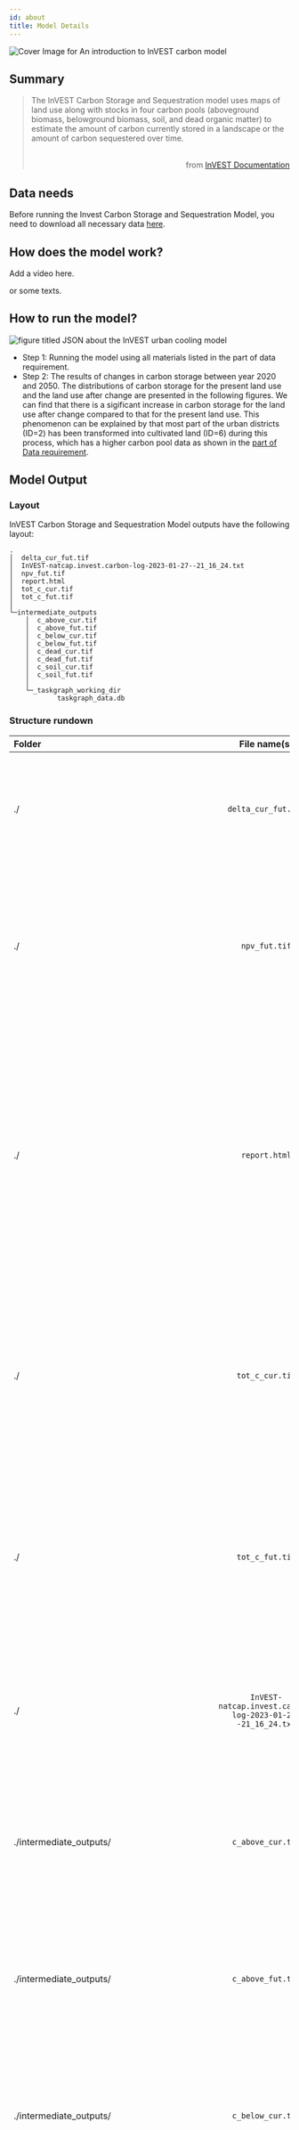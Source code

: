```yaml
---
id: about
title: Model Details
---
```


![Cover Image for `An introduction to InVEST carbon model`](../../static/img/banner-image-invest-carbon.png)

## Summary

> The InVEST Carbon Storage and Sequestration model uses maps of land use along with stocks in four carbon pools (aboveground biomass, belowground biomass, soil, and dead organic matter) to estimate the amount of carbon currently stored in a landscape or the amount of carbon sequestered over time. <br /> <br /> <p align="right">from [InVEST Documentation](https://invest-userguide.readthedocs.io/en/latest/carbonstorage.html)</p>

## Data needs

Before running the Invest Carbon Storage and Sequestration Model, you need to download all necessary data [here](https://xiaoganghe.github.io/InVEST-Cities-in-Nature/docs/Carbon-Storage-and-Sequestration/about).

## How does the model work?
Add a video here.

or some texts.

## How to run the model?

![figure titled `JSON about the InVEST urban cooling model`](../../static/img/CSS-JSON.png)  

- Step 1: Running the model using all materials listed in the part of data requirement.  
- Step 2: The results of changes in carbon storage between year 2020 and 2050. The distributions of carbon storage for the present land use and the land use after change are presented in the following figures. We can find that there is a sigificant increase in carbon storage for the land use after change compared to that for the present land use. This phenomenon can be explained by that most part of the urban districts (ID=2) has been transformed into cultivated land (ID=6) during this process, which has a higher carbon pool data as shown in the [part of Data requirement](https://xiaoganghe.github.io/InVEST-Cities-in-Nature/docs/Carbon-Storage-and-Sequestration/about). 

## Model Output

### Layout
InVEST Carbon Storage and Sequestration Model outputs have the following layout:

```
.
│  delta_cur_fut.tif
│  InVEST-natcap.invest.carbon-log-2023-01-27--21_16_24.txt
│  npv_fut.tif
│  report.html
│  tot_c_cur.tif
│  tot_c_fut.tif
│
└─intermediate_outputs
    │  c_above_cur.tif
    │  c_above_fut.tif
    │  c_below_cur.tif
    │  c_below_fut.tif
    │  c_dead_cur.tif
    │  c_dead_fut.tif
    │  c_soil_cur.tif
    │  c_soil_fut.tif
    │
    └─_taskgraph_working_dir
            taskgraph_data.db
```  

### Structure rundown
| Folder                                        | File name(s)                                | Explanation                               |
| :-------------------------------------------- | :------------------------------------------:| :---------------------------------------- |
| ./                                            | `delta_cur_fut.tif`                         | Rasters showing the difference in carbon stored between the future landscape and the current landscape |                                           |
| ./                                            | `npv_fut.tif`                               | Rasters showing the economic value of carbon sequestered between the current and the future landscape dates. The units are in currency per pixel | 
| ./                                            | `report.html`                               | This file presents a summary of all data computed by the model. It also includes descriptions of all other output files produced by the model, so it is a good place to begin exploring and understanding model results. Because this is an HTML file, it can be opened with any web browser |
| ./                                            | `tot_c_cur.tif`                             | Rasters showing the amount of carbon stored in each pixel for the current scenarios. It is a sum of all of the carbon pools provided by the biophysical table. Units are metric tons per pixel |
| ./                                            | `tot_c_fut.tif`                             | Rasters showing the amount of carbon stored in each pixel for the future scenarios. It is a sum of all of the carbon pools provided by the biophysical table. Units are metric tons per pixel |
| ./                                            | `InVEST-natcap.invest.carbon-log-2023-01-27--21_16_24.txt`| The file lists the parameter values and output messages for that run and will be named according to the service, the date and time|
| ./intermediate_outputs/                       |  `c_above_cur.tif`                          | Raster of aboveground carbon values, mapped from the Carbon Pools table to the current landscape. Units are metric tons per pixel|  
| ./intermediate_outputs/                       |  `c_above_fut.tif`                          | Raster of aboveground carbon values, mapped from the Carbon Pools table to the future landscape. Units are metric tons per pixel|  
| ./intermediate_outputs/                       |  `c_below_cur.tif`                          | Raster of belowground carbon values, mapped from the Carbon Pools table to the current landscape. Units are metric tons per pixel|  
| ./intermediate_outputs/                       |  `c_below_fut.tif`                          | Raster of belowground carbon values, mapped from the Carbon Pools table to the future landscape. Units are metric tons per pixel|  
| ./intermediate_outputs/                       |  `c_dead_cur.tif`                           | Raster of dead carbon values, mapped from the Carbon Pools table to the current landscape. Units are metric tons per pixel|  
| ./intermediate_outputs/                       |  `c_dead_fut.tif`                           | Raster of dead carbon values, mapped from the Carbon Pools table to the future landscape. Units are metric tons per pixel|  
| ./intermediate_outputs/                       |  `c_soil_cur.tif`                           | Raster of soil carbon values, mapped from the Carbon Pools table to the current landscape. Units are metric tons per pixel|  
| ./intermediate_outputs/                       |  `c_soil_fut.tif`                           | Raster of soil carbon values, mapped from the Carbon Pools table to the future landscape. Units are metric tons per pixel|  
| ./intermediate_outputs/_taskgraph_working_dir |  `taskgraph_data.db`                        |     |  
 
:::note
More detailed descriptions about the outputs of the InVEST Carbon Storage and Sequestration Model also can refer to this [link](https://storage.googleapis.com/releases.naturalcapitalproject.org/invest-userguide/latest/carbonstorage.html#data-needs).
:::

### Results visualization

| <!-- -->                                                           | <!-- -->            |            
| :----------------------------------------------------------------: | :-----------------: |
| Distribution of carbon storage when year 2020                      |<img src={require("@site/static/img/css-current-carbon.png").default} width="80%"/> |
| Distribution of carbon storage when year 2050                      |<img src={require("@site/static/img/css-future-carbon.png").default} width="80%"/> |
| Changes in carbon storage between year 2020 and 2050               |<img src={require("@site/static/img/css-changes-carbon.png").default} width="80%"/> |
| Changes in the vaule of carbon storage between year 2020 and 2050  |<img src={require("@site/static/img/css-changes-values-carbon.png").default} width="80%"/> |


## Model Applications 
- Babbar D, Areendran G, Sahana M, Sarma K, Raj K, Sivadas A. [Assessment and prediction of carbon sequestration using Markov chain and InVEST model in Sariska Tiger Reserve, India](https://doi.org/10.1016/j.jclepro.2020.123333). Journal of Cleaner Production. 2021 Jan 1;278:123333.     
- Pechanec V, Purkyt J, Benc A, Nwaogu C, Štěrbová L, Cudlín P. [Modelling of the carbon sequestration and its prediction under climate change](https://doi.org/10.1016/j.ecoinf.2017.08.006). Ecological Informatics. 2018 Sep 1;47:50-4. 
- Zhao M, He Z, Du J, Chen L, Lin P, Fang S. [Assessing the effects of ecological engineering on carbon storage by linking the CA-Markov and InVEST models]( https://doi.org/10.1016/j.ecolind.2018.10.052). Ecological indicators. 2019 Mar 1;98:29-38.

